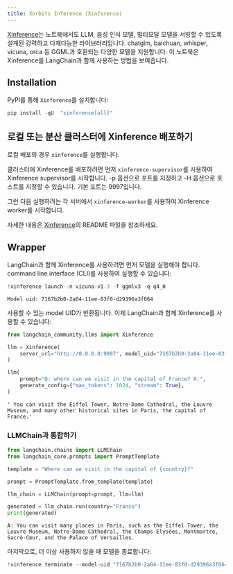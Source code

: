 ```yaml
---
title: Xorbits Inference (Xinference)
---
```


[Xinference](https://github.com/xorbitsai/inference)는 노트북에서도 LLM,
음성 인식 모델, 멀티모달 모델을 서빙할 수 있도록 설계된 강력하고 다재다능한 라이브러리입니다. chatglm, baichuan, whisper, vicuna, orca 등 GGML과 호환되는 다양한 모델을 지원합니다. 이 노트북은 Xinference를 LangChain과 함께 사용하는 방법을 보여줍니다.

## Installation

PyPI를 통해 `Xinference`를 설치합니다:

```python
pip install -qU  "xinference[all]"
```

## 로컬 또는 분산 클러스터에 Xinference 배포하기

로컬 배포의 경우 `xinference`를 실행합니다.

클러스터에 Xinference를 배포하려면 먼저 `xinference-supervisor`를 사용하여 Xinference supervisor를 시작합니다. -p 옵션으로 포트를 지정하고 -H 옵션으로 호스트를 지정할 수 있습니다. 기본 포트는 9997입니다.

그런 다음 실행하려는 각 서버에서 `xinference-worker`를 사용하여 Xinference worker를 시작합니다.

자세한 내용은 [Xinference](https://github.com/xorbitsai/inference)의 README 파일을 참조하세요.

## Wrapper

LangChain과 함께 Xinference를 사용하려면 먼저 모델을 실행해야 합니다. command line interface (CLI)를 사용하여 실행할 수 있습니다:

```python
!xinference launch -n vicuna-v1.3 -f ggmlv3 -q q4_0
```

```output
Model uid: 7167b2b0-2a04-11ee-83f0-d29396a3f064
```

사용할 수 있는 model UID가 반환됩니다. 이제 LangChain과 함께 Xinference를 사용할 수 있습니다:

```python
from langchain_community.llms import Xinference

llm = Xinference(
    server_url="http://0.0.0.0:9997", model_uid="7167b2b0-2a04-11ee-83f0-d29396a3f064"
)

llm(
    prompt="Q: where can we visit in the capital of France? A:",
    generate_config={"max_tokens": 1024, "stream": True},
)
```

```output
' You can visit the Eiffel Tower, Notre-Dame Cathedral, the Louvre Museum, and many other historical sites in Paris, the capital of France.'
```

### LLMChain과 통합하기

```python
from langchain.chains import LLMChain
from langchain_core.prompts import PromptTemplate

template = "Where can we visit in the capital of {country}?"

prompt = PromptTemplate.from_template(template)

llm_chain = LLMChain(prompt=prompt, llm=llm)

generated = llm_chain.run(country="France")
print(generated)
```

```output
A: You can visit many places in Paris, such as the Eiffel Tower, the Louvre Museum, Notre-Dame Cathedral, the Champs-Elysées, Montmartre, Sacré-Cœur, and the Palace of Versailles.
```

마지막으로, 더 이상 사용하지 않을 때 모델을 종료합니다:

```python
!xinference terminate --model-uid "7167b2b0-2a04-11ee-83f0-d29396a3f064"
```